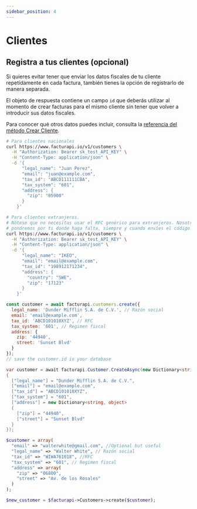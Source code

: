 ```yaml
---
sidebar_position: 4
---
```



# Clientes

## Registra a tus clientes (opcional)

Si quieres evitar tener que enviar los datos fiscales de tu cliente repetidamente en cada factura, también tienes la opción de registrarlo de manera separada.

El objeto de respuesta contiene un campo `id` que deberás utilizar al momento de crear facturas para el mismo cliente sin tener que volver a introducir sus datos fiscales.

Para conocer qué otros datos puedes incluir, consulta la [referencia del método Crear Cliente](/api/#operation/createCustomer).

<Tabs groupId="codeExamples">
<TabItem value="curl" label="cURL">

```bash
# Para clientes nacionales
curl https://www.facturapi.io/v1/customers \
  -H "Authorization: Bearer sk_test_API_KEY" \
  -H "Content-Type: application/json" \
  -d '{
      "legal_name": "Juan Perez",
      "email": "juan@example.com",
      "tax_id": "ABCD111111CBA",
      "tax_system": "601",
      "address": {
        "zip": "85900"
      }
    }'

# Para clientes extranjeros.
# Nótese que no necesitas usar el RFC genérico para extranjeros. Nosotros lo
# pondremos por ti donde haga falta, siempre y cuando envíes el código del país
curl https://www.facturapi.io/v1/customers \
  -H "Authorization: Bearer sk_test_API_KEY" \
  -H "Content-Type: application/json" \
  -d '{
      "legal_name": "IKEO",
      "email": "email@example.com",
      "tax_id": "198912171234",
      "address": {
        "country": "SWE",
        "zip": "17123"
      }
    }'
```

</TabItem>
<TabItem value="js" label="Node.js" default>

```javascript
const customer = await facturapi.customers.create({
  legal_name: 'Dunder Mifflin S.A. de C.V.', // Razón social
  email: 'email@example.com',
  tax_id: 'ABCD101010XYZ', // RFC
  tax_system: '601', // Regimen fiscal
  address: {
    zip: '44940',
    street: 'Sunset Blvd'
  }
});
// save the customer.id in your database
```

</TabItem>
<TabItem value="cs" label="C#">

```csharp
var customer = await facturapi.Customer.CreateAsync(new Dictionary<string, object>
{
  ["legal_name"] = "Dunder Mifflin S.A. de C.V.",
  ["email"] = "email@example.com",
  ["tax_id"] = "ABCD101010XYZ",
  ["tax_system"] = "601",
  ["address"] = new Dictionary<string, object>
  {
    ["zip"] = "44940",
    ["street"] = "Sunset Blvd"
  }
});
```

</TabItem>
<TabItem value="php" label="PHP">

```php
$customer = array(
  "email" => "walterwhite@gmail.com", //Optional but useful
  "legal_name" => "Walter White", // Razón social
  "tax_id" => "WIWA761018", //RFC
  "tax_system" => "601", // Regimen fiscal
  "address" => array(
    "zip" => "06800",
    "street" => "Av. de los Rosales"
  )
);

$new_customer = $facturapi->Customers->create($customer);
```

</TabItem>
</Tabs>
